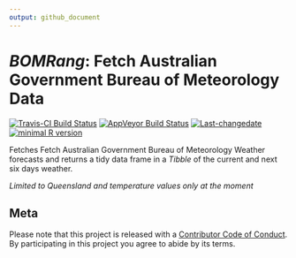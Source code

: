 ```yaml
---
output: github_document
---
```


<!-- README.md is generated from README.Rmd. Please edit that file -->

# _BOMRang_: Fetch Australian Government Bureau of Meteorology Data

[![Travis-CI Build Status](https://travis-ci.org/adamhsparks/BOMRang.svg?branch=master)](https://travis-ci.org/adamhsparks/BOMRang)
[![AppVeyor Build Status](https://ci.appveyor.com/api/projects/status/github/adamhsparks/BOMRang?branch=master&svg=true)](https://ci.appveyor.com/project/adamhsparks/BOMRang)
[![Last-changedate](https://img.shields.io/badge/last%20change-`r gsub('-', '--', Sys.Date())`-brightgreen.svg)](https://github.com/adamhsparks/BOMRang/commits/master) 
[![minimal R version](https://img.shields.io/badge/R%3E%3D-`r as.character(getRversion())`-brightgreen.svg)](https://cran.r-project.org/)

Fetches Fetch Australian Government Bureau of Meteorology Weather forecasts and returns a tidy data frame in a _Tibble_ of the current and next six days weather.

_Limited to Queensland and temperature values only at the moment_

## Meta
Please note that this project is released with a [Contributor Code of Conduct](CONDUCT.md). By participating in this project you agree to abide by its terms.
